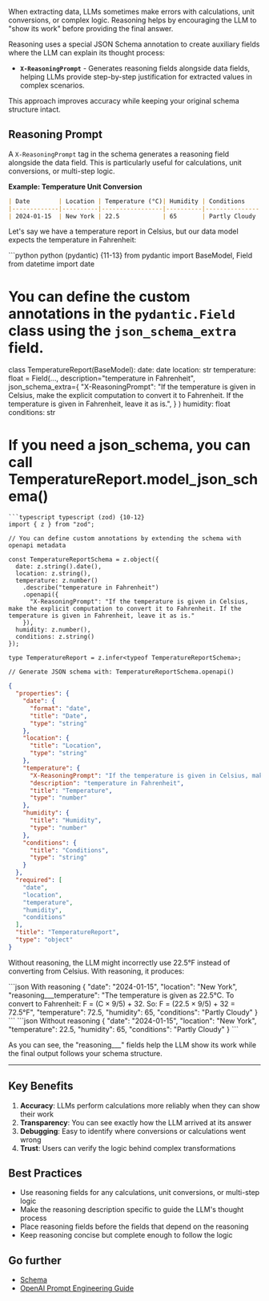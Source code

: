 When extracting data, LLMs sometimes make errors with calculations, unit conversions, or complex logic. Reasoning helps by encouraging the LLM to "show its work" before providing the final answer.

Reasoning uses a special JSON Schema annotation to create auxiliary fields where the LLM can explain its thought process:

- **`X-ReasoningPrompt`** - Generates reasoning fields alongside data fields, helping LLMs provide step-by-step justification for extracted values in complex scenarios.

This approach improves accuracy while keeping your original schema structure intact.


## Reasoning Prompt

A `X-ReasoningPrompt` tag in the schema generates a reasoning field alongside the data field. This is particularly useful for calculations, unit conversions, or multi-step logic.

**Example: Temperature Unit Conversion**

```markdown Temperature_report.md
| Date        | Location | Temperature (°C)| Humidity | Conditions    |
|-------------|----------|-----------------|----------|---------------|
| 2024-01-15  | New York | 22.5            | 65       | Partly Cloudy |
```






Let's say we have a temperature report in Celsius, but our data model expects the temperature in Fahrenheit:

<CodeGroup>
```python python (pydantic) {11-13}
from pydantic import BaseModel, Field
from datetime import date

# You can define the custom annotations in the `pydantic.Field` class using the `json_schema_extra` field.

class TemperatureReport(BaseModel):
    date: date
    location: str
    temperature: float = Field(...,
        description="temperature in Fahrenheit",
        json_schema_extra={
            "X-ReasoningPrompt": "If the temperature is given in Celsius, make the explicit computation to convert it to Fahrenheit. If the temperature is given in Fahrenheit, leave it as is.",
        }
    )
    humidity: float
    conditions: str

# If you need a json_schema, you can call TemperatureReport.model_json_schema()
```
```typescript typescript (zod) {10-12}
import { z } from "zod";

// You can define custom annotations by extending the schema with openapi metadata

const TemperatureReportSchema = z.object({
  date: z.string().date(),
  location: z.string(),
  temperature: z.number()
    .describe("temperature in Fahrenheit")
    .openapi({
      "X-ReasoningPrompt": "If the temperature is given in Celsius, make the explicit computation to convert it to Fahrenheit. If the temperature is given in Fahrenheit, leave it as is."
    }),
  humidity: z.number(),
  conditions: z.string()
});

type TemperatureReport = z.infer<typeof TemperatureReportSchema>;

// Generate JSON schema with: TemperatureReportSchema.openapi()
```
```json json_schema.json {13}
{
  "properties": {
    "date": {
      "format": "date",
      "title": "Date",
      "type": "string"
    },
    "location": {
      "title": "Location",
      "type": "string"
    },
    "temperature": {
      "X-ReasoningPrompt": "If the temperature is given in Celsius, make the explicit computation to convert it to Fahrenheit. If the temperature is given in Fahrenheit, leave it as is.",
      "description": "temperature in Fahrenheit",
      "title": "Temperature",
      "type": "number"
    },
    "humidity": {
      "title": "Humidity",
      "type": "number"
    },
    "conditions": {
      "title": "Conditions",
      "type": "string"
    }
  },
  "required": [
    "date",
    "location",
    "temperature",
    "humidity",
    "conditions"
  ],
  "title": "TemperatureReport",
  "type": "object"
}
```

</CodeGroup>

Without reasoning, the LLM might incorrectly use 22.5°F instead of converting from Celsius. With reasoning, it produces:

<CodeGroup>
```json With reasoning
{
  "date": "2024-01-15",
  "location": "New York",
  "reasoning___temperature": "The temperature is given as 22.5°C. To convert to Fahrenheit: F = (C × 9/5) + 32. So: F = (22.5 × 9/5) + 32 = 72.5°F",
  "temperature": 72.5,
  "humidity": 65,
  "conditions": "Partly Cloudy"
}
```
```json Without reasoning
{
  "date": "2024-01-15",
  "location": "New York",
  "temperature": 22.5,
  "humidity": 65,
  "conditions": "Partly Cloudy"
}
```
</CodeGroup>


As you can see, the "reasoning___" fields help the LLM show its work while the final output follows your schema structure.



---


## Key Benefits

1. **Accuracy**: LLMs perform calculations more reliably when they can show their work
2. **Transparency**: You can see exactly how the LLM arrived at its answer
3. **Debugging**: Easy to identify where conversions or calculations went wrong
4. **Trust**: Users can verify the logic behind complex transformations

## Best Practices

- Use reasoning fields for any calculations, unit conversions, or multi-step logic
- Make the reasoning description specific to guide the LLM's thought process
- Place reasoning fields before the fields that depend on the reasoning
- Keep reasoning concise but complete enough to follow the logic


## Go further

- [Schema](https://docs.retab.com/core-concepts/Schema)
- [OpenAI Prompt Engineering Guide](https://platform.openai.com/docs/guides/prompt-engineering)